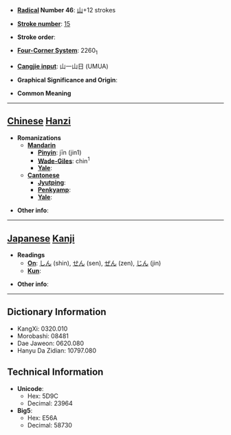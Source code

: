 * '''[[Wiktionary:Chinese radical index| Radical]] Number 46''': [[Wiktionary:Chinese radical index 山|山]]+12 strokes

* '''[[Wiktionary:Chinese total strokes index|Stroke number]]''': [[Wiktionary:Chinese total strokes index 15|15]]

* '''Stroke order''': 

* '''[[Wiktionary:Chinese four corner index|Four-Corner System]]''': 2260<sub>1</sub>

* '''[[Wiktionary:Chinese Cangjie index|Cangjie input]]''': 山一山日 (UMUA)

* '''Graphical Significance and Origin''': 

* '''Common Meaning'''

----

== [[Chinese]] [[Hanzi]] ==

* '''Romanizations'''
** '''[[Mandarin]]'''
*** '''[[Pinyin]]''': jīn (jin1)
*** '''[[Wade-Giles]]''': chin<sup>1</sup>
*** '''[[Yale]]''': 
** '''[[Cantonese]]'''
*** '''[[Jyutping]]''':
*** '''[[Penkyamp]]''': 
*** '''[[Yale]]''': 

* '''Other info''': 

----

== [[Japanese]] [[Kanji]] ==

* '''Readings'''
** '''[[On]]''': [[しん]] (shin), [[せん]] (sen), [[ぜん]] (zen), [[じん]] (jin)
** '''[[Kun]]''': 

* '''Other info''':  

----

== Dictionary Information ==

* KangXi: 0320.010
* Morobashi: 08481
* Dae Jaweon: 0620.080
* Hanyu Da Zidian: 10797.080

== Technical Information ==

* '''Unicode''':
** Hex: 5D9C
** Decimal: 23964
* '''Big5''':
** Hex: E56A
** Decimal: 58730